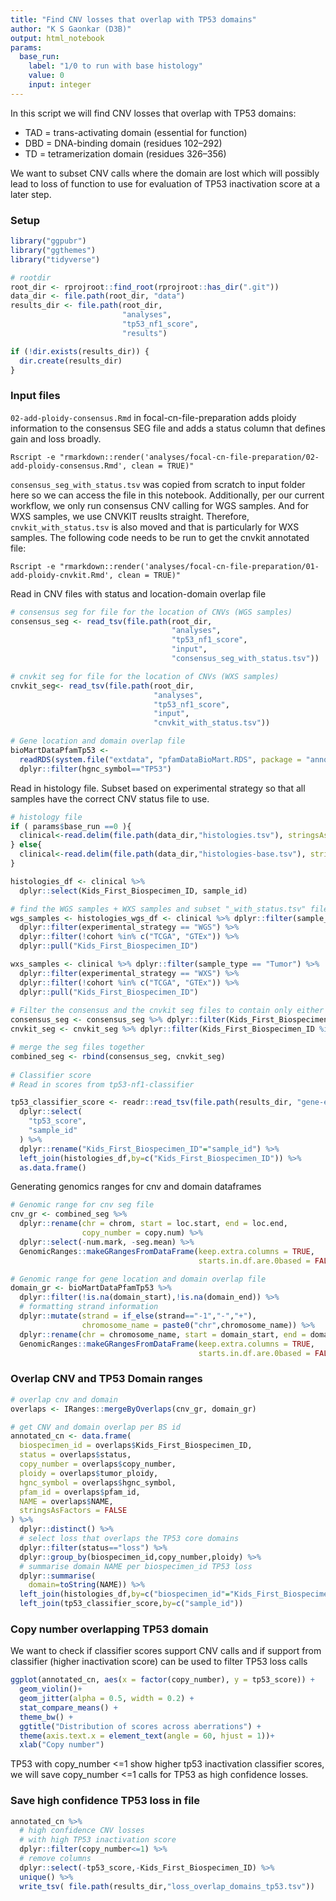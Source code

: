 ```yaml
---
title: "Find CNV losses that overlap with TP53 domains"
author: "K S Gaonkar (D3B)"
output: html_notebook
params:
  base_run:
    label: "1/0 to run with base histology"
    value: 0
    input: integer
---
```

    
In this script we will find CNV losses that overlap with TP53 domains:
 
 - TAD = trans-activating domain (essential for function)
 - DBD = DNA-binding domain (residues 102–292)
 - TD = tetramerization domain (residues 326–356)

We want to subset CNV calls where the domain are lost which will possibly	lead to loss of function to use for evaluation of TP53 inactivation score at a later step.

### Setup
```r
library("ggpubr")
library("ggthemes")
library("tidyverse")

# rootdir
root_dir <- rprojroot::find_root(rprojroot::has_dir(".git"))
data_dir <- file.path(root_dir, "data")
results_dir <- file.path(root_dir,
                         "analyses",
                         "tp53_nf1_score",
                         "results")

if (!dir.exists(results_dir)) {
  dir.create(results_dir)
}


```

### Input files

`02-add-ploidy-consensus.Rmd` in focal-cn-file-preparation adds ploidy information to the consensus SEG file and adds a status column that defines gain and loss broadly.

```
Rscript -e "rmarkdown::render('analyses/focal-cn-file-preparation/02-add-ploidy-consensus.Rmd', clean = TRUE)"
```

`consensus_seg_with_status.tsv` was copied from scratch to input folder here so we can access the file in this notebook. Additionally, per our current workflow, we only run consensus CNV calling for WGS samples. And for WXS samples, we use CNVKIT reuslts straight. Therefore, `cnvkit_with_status.tsv` is also moved and that is particularly for WXS samples. The following code needs to be run to get the cnvkit annotated file:

```
Rscript -e "rmarkdown::render('analyses/focal-cn-file-preparation/01-add-ploidy-cnvkit.Rmd', clean = TRUE)"
```

Read in CNV files with status and location-domain overlap file
```r
# consensus seg for file for the location of CNVs (WGS samples)
consensus_seg <- read_tsv(file.path(root_dir, 
                                    "analyses",
                                    "tp53_nf1_score",
                                    "input",
                                    "consensus_seg_with_status.tsv"))

# cnvkit seg for file for the location of CNVs (WXS samples)
cnvkit_seg<- read_tsv(file.path(root_dir, 
                                "analyses",
                                "tp53_nf1_score",
                                "input",
                                "cnvkit_with_status.tsv"))

# Gene location and domain overlap file 
bioMartDataPfamTp53 <- 
  readRDS(system.file("extdata", "pfamDataBioMart.RDS", package = "annoFuse")) %>%
  dplyr::filter(hgnc_symbol=="TP53")

```

Read in histology file. Subset based on experimental strategy so that all samples have the correct CNV status file to use.
```r
# histology file
if ( params$base_run ==0 ){
  clinical<-read.delim(file.path(data_dir,"histologies.tsv"), stringsAsFactors = FALSE)
} else{
  clinical<-read.delim(file.path(data_dir,"histologies-base.tsv"), stringsAsFactors = FALSE)  
}

histologies_df <- clinical %>% 
  dplyr::select(Kids_First_Biospecimen_ID, sample_id)

# find the WGS samples + WXS samples and subset "_with_status.tsv" file with that
wgs_samples <- histologies_wgs_df <- clinical %>% dplyr::filter(sample_type == "Tumor") %>%
  dplyr::filter(experimental_strategy == "WGS") %>% 
  dplyr::filter(!cohort %in% c("TCGA", "GTEx")) %>% 
  dplyr::pull("Kids_First_Biospecimen_ID")

wxs_samples <- clinical %>% dplyr::filter(sample_type == "Tumor") %>%
  dplyr::filter(experimental_strategy == "WXS") %>% 
  dplyr::filter(!cohort %in% c("TCGA", "GTEx")) %>% 
  dplyr::pull("Kids_First_Biospecimen_ID")
  
# Filter the consensus and the cnvkit seg files to contain only either WGS or WXS samples 
consensus_seg <- consensus_seg %>% dplyr::filter(Kids_First_Biospecimen_ID %in% wgs_samples)
cnvkit_seg <- cnvkit_seg %>% dplyr::filter(Kids_First_Biospecimen_ID %in% wxs_samples)

# merge the seg files together
combined_seg <- rbind(consensus_seg, cnvkit_seg)
  
# Classifier score 
# Read in scores from tp53-nf1-classifier 

tp53_classifier_score <- readr::read_tsv(file.path(results_dir, "gene-expression-rsem-tpm-collapsed_classifier_scores.tsv")) %>%
  dplyr::select(
    "tp53_score",
    "sample_id"
  ) %>% 
  dplyr::rename("Kids_First_Biospecimen_ID"="sample_id") %>%
  left_join(histologies_df,by=c("Kids_First_Biospecimen_ID")) %>%
  as.data.frame()

```

Generating genomics ranges for cnv and domain dataframes

```r
# Genomic range for cnv seg file 
cnv_gr <- combined_seg %>%
  dplyr::rename(chr = chrom, start = loc.start, end = loc.end,
                copy_number = copy.num) %>%
  dplyr::select(-num.mark, -seg.mean) %>%
  GenomicRanges::makeGRangesFromDataFrame(keep.extra.columns = TRUE,
                                          starts.in.df.are.0based = FALSE)

# Genomic range for gene location and domain overlap file 
domain_gr <- bioMartDataPfamTp53 %>%
  dplyr::filter(!is.na(domain_start),!is.na(domain_end)) %>%
  # formatting strand information
  dplyr::mutate(strand = if_else(strand=="-1","-","+"),
                chromosome_name = paste0("chr",chromosome_name)) %>%
  dplyr::rename(chr = chromosome_name, start = domain_start, end = domain_end) %>%
  GenomicRanges::makeGRangesFromDataFrame(keep.extra.columns = TRUE,
                                          starts.in.df.are.0based = FALSE)

```


### Overlap CNV and TP53 Domain ranges 

```r
# overlap cnv and domain
overlaps <- IRanges::mergeByOverlaps(cnv_gr, domain_gr)

# get CNV and domain overlap per BS id
annotated_cn <- data.frame(
  biospecimen_id = overlaps$Kids_First_Biospecimen_ID,
  status = overlaps$status,
  copy_number = overlaps$copy_number,
  ploidy = overlaps$tumor_ploidy,
  hgnc_symbol = overlaps$hgnc_symbol,
  pfam_id = overlaps$pfam_id,
  NAME = overlaps$NAME,
  stringsAsFactors = FALSE
) %>%
  dplyr::distinct() %>%
  # select loss that overlaps the TP53 core domains 
  dplyr::filter(status=="loss") %>%
  dplyr::group_by(biospecimen_id,copy_number,ploidy) %>%
  # summarise domain NAME per biospecimen_id TP53 loss
  dplyr::summarise(
    domain=toString(NAME)) %>%
  left_join(histologies_df,by=c("biospecimen_id"="Kids_First_Biospecimen_ID")) %>%
  left_join(tp53_classifier_score,by=c("sample_id"))
```

### Copy number overlapping TP53 domain

We want to check if classifier scores support CNV calls and if support from classifier (higher inactivation score) can be used to filter TP53 loss calls 

```r

ggplot(annotated_cn, aes(x = factor(copy_number), y = tp53_score)) +
  geom_violin()+
  geom_jitter(alpha = 0.5, width = 0.2) +
  stat_compare_means() +
  theme_bw() +
  ggtitle("Distribution of scores across aberrations") +
  theme(axis.text.x = element_text(angle = 60, hjust = 1))+
  xlab("Copy number")

```


TP53 with copy_number <=1 show higher tp53 inactivation classifier scores, we will save copy_number <=1 calls for TP53 as high confidence losses.

### Save high confidence TP53 loss in file

```r
annotated_cn %>%
  # high confidence CNV losses
  # with high TP53 inactivation score
  dplyr::filter(copy_number<=1) %>%
  # remove columns 
  dplyr::select(-tp53_score,-Kids_First_Biospecimen_ID) %>%
  unique() %>%
  write_tsv( file.path(results_dir,"loss_overlap_domains_tp53.tsv"))

```


